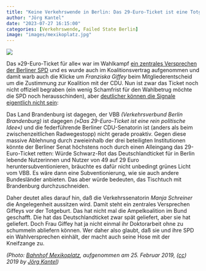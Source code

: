 ```yaml
---
title: "Keine Verkehrswende in Berlin: Das 29-Euro-Ticket ist eine Totgeburt"
author: "Jörg Kantel"
date: "2023-07-27 16:15:00"
categories: [Verkehrswende, Failed State Berlin]
image: "images/mexikoplatz.jpg"
---
```


[![](images/mexikoplatz-b.jpg)](https://www.flickr.com/photos/schockwellenreiter/40244288413/)

Das »29-Euro-Ticket für alle« war im Wahlkampf [ein zentrales Versprechen der Berliner SPD](https://taz.de/29-Euro-Ticket-vor-dem-Aus/!5946339/) und es wurde auch im Koalitionsvertrag aufgenommen und damit warb auch die Klicke um *Franziska Giffey* beim Mitgliederentscheid um die Zustimmung zur Koalition mit der CDU. Nun ist zwar das Ticket noch nicht offiziell begraben (ein wenig Schamfrist für den Wahlbetrug möchte die SPD noch herausschinden), aber [deutlicher können die Signale eigentlich nicht sein](https://taz.de/Das-29-Euro-Ticket-wird-begraben/!5946345/):

Das Land Brandenburg ist dagegen, der VBB *(Verkehrsverbund Berlin Brandenburg)* ist dagegen *(»Das 29-Euro-Ticket ist eine rein politische Idee«)* und die federführende Berliner CDU-Senatorin ist (anders als beim zwischenzeitlichen Radwegestopp) nicht gerade proaktiv. Gegen diese massive Ablehnung durch zweieinhalb der drei beteiligten Institutionen könnte der Berliner Senat höchstens noch durch einen Alleingang das 29-Euro-Ticket retten: Würde Schwarz-Rot das Deutschlandticket für in Berlin lebende Nutzerinnen und Nutzer von 49 auf 29&nbsp;Euro heruntersubventionieren, bräuchte es dafür nicht unbedingt grünes Licht vom VBB. Es wäre dann eine Subventionierung, wie sie auch andere Bundesländer anbieten. Das aber würde bedeuten, das Tischtuch mit Brandenburg durchzuschneiden.

Daher deutet alles darauf hin, daß die Verkehrssenatorin *Manja Schreiner* die Angelegenheit aussitzen wird. Damit steht ein zentrales Versprechen Giffeys vor der Totgeburt. Das hat nicht mal die Ampelkoalition im Bund geschafft. Die hat das Deutschlandticket zwar spät geliefert, aber sie hat geliefert. Doch Frau Giffey hat ja nicht einmal ihr Doktorarbeit ohne zu schummeln abliefern können. Wer daher also glaubt, daß sie und ihre SPD ein Wahlversprechen einhält, der macht auch seine Hose mit der Kneifzange zu.

*(Photo: [Bahnhof Mexikoplatz](https://www.flickr.com/photos/schockwellenreiter/40244288413/), aufgenommen am 25. Februar 2019, ([cc](http://creativecommons.org/licenses/by-nc-nd/2.0/)) 2019 by [Jörg Kantel](http://cognitiones.kantel-chaos-team.de/cv.html))*